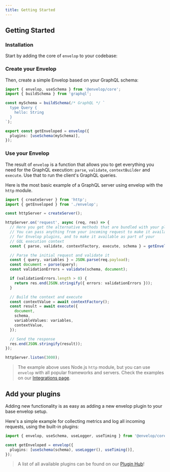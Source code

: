 ```yaml
---
title: Getting Started
---
```


## Getting Started

### Installation

Start by adding the core of `envelop` to your codebase:

<PackageInstall packageName="graphql @envelop/core" />

### Create your Envelop

Then, create a simple Envelop based on your GraphQL schema:

```ts
import { envelop, useSchema } from '@envelop/core';
import { buildSchema } from 'graphql';

const mySchema = buildSchema(/* GraphQL */ `
  type Query {
    hello: String
  }
`);

export const getEnveloped = envelop({
  plugins: [useSchema(mySchema)],
});
```

### Use your Envelop

The result of `envelop` is a function that allows you to get everything you need for the GraphQL execution: `parse`, `validate`, `contextBuilder` and `execute`. Use that to run the client's GraphQL queries.

Here is the most basic example of a GraphQL server using envelop with the `http` module.

```ts
import { createServer } from 'http';
import { getEnveloped } from './envelop';

const httpServer = createServer();

httpServer.on('request', async (req, res) => {
  // Here you get the alternative methods that are bundled with your plugins
  // You can pass anything from your incoming request to make it available
  // for Envelop plugins, and to make it available as part of your
  // GQL execution context
  const { parse, validate, contextFactory, execute, schema } = getEnveloped({ req });

  // Parse the initial request and validate it
  const { query, variables } = JSON.parse(req.payload);
  const document = parse(query);
  const validationErrors = validate(schema, document);

  if (validationErrors.length > 0) {
    return res.end(JSON.stringify({ errors: validationErrors }));
  }

  // Build the context and execute
  const contextValue = await contextFactory();
  const result = await execute({
    document,
    schema,
    variableValues: variables,
    contextValue,
  });

  // Send the response
  res.end(JSON.stringify(result));
});

httpServer.listen(3000);
```

> The example above uses Node.js `http` module, but you can use `envelop` with all popular frameworks and servers. Check the examples on our [Integrations page](/docs/integrations).

## Add your plugins

Adding new functionality is as easy as adding a new envelop plugin to your base envelop setup.

Here's a simple example for collecting metrics and log all incoming requests, using the built-in plugins:

```ts
import { envelop, useSchema, useLogger, useTiming } from '@envelop/core';

const getEnveloped = envelop({
  plugins: [useSchema(schema), useLogger(), useTiming()],
});
```

> A list of all available plugins can be found on our [Plugin Hub](/plugins)!
